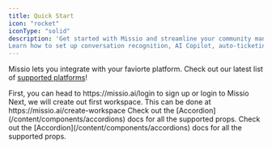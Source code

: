```yaml
---
title: Quick Start
icon: "rocket"
iconType: "solid" 
description: 'Get started with Missio and streamline your community management workflows. 
Learn how to set up conversation recognition, AI Copilot, auto-ticketing, member profiling, analytics, dynamic FAQs, topic grouping, and auto-labeling.'
---
```



<Info>Missio lets you integrate with your faviorte platform. Check out our latest list of [supported platforms](/ai-copilot/basics.mdx)!</Info>

<AccordionGroup>
  <Accordion title="Create an account" icon="alien-8bit">    
  First, you can head to https://missio.ai/login to sign up or login to Missio

  </Accordion>

  <Accordion title="Create a workspace" icon="alien-8bit">
   Next, we will create out first workspace. This can be done at https://missio.ai/create-workspace
  </Accordion>

  <Accordion title="Add integrations" icon="alien-8bit">   
   Check out the [Accordion](/content/components/accordions) docs for all the supported props.
  </Accordion>

  <Accordion title="Add team members" icon="alien-8bit">    
  Check out the [Accordion](/content/components/accordions) docs for all the supported props.
  </Accordion>
</AccordionGroup>


